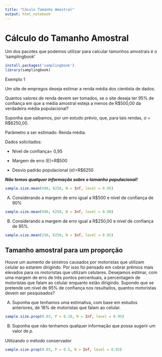 ```yaml
---
title: "Cáculo Tamanho Amostral"
output: html_notebook
---
```


# Cálculo do Tamanho Amostral

Um dos pacotes que podemos utilizar para calcular tamonhos amostrais é o 'samplingbook'

```r
install.packages('samplingbook')
library(samplingbook)
```

Exemplo 1

Um site de empregos deseja estimar a renda média dos cientista de dados.

Quantos valores de renda devem ser tomados, se o site deseja ter 95% de confiança em que a média amostral esteja a menos de R\$500,00 da verdadeira média populacional?

Suponha que saibamos, por um estudo prévio, que, para tais rendas, σ = R\$6250,00.

Parâmetro a ser estimado: Renda média.

Dados solicitados:

-   Nível de confiança= 0,95

-   Margem de erro (E)=R\$500

-   Desvio padrão populacional (σ)=R\$6250

***Não temos qualquer informação sobre o tamanho populacional!***

```r
sample.size.mean(500, 6250, N = Inf, level = 0.95)

```

A)  Considerando a margem de erro igual a R\$500 e nível de confiança de 90%

```r
sample.size.mean(500, 6250, N = Inf, level = 0.90)
```

B)  Considerando a margem de erro igual a R\$250,00 e nível de confiança de 95%.

```r
sample.size.mean(250, 6250, N = Inf, level = 0.95)
```

## Tamanho amostral para um proporção

Houve um aumento de sinistros causados por motoristas que utilizam celular ao estarem dirigindo. Por isso foi pensado em cobrar prêmios mais elevados para os motoristas que utilizam celulares. Desejamos estimar, com uma margem de erro de três pontos percentuais, a percentagem de motoristas que falam ao celular enquanto estão dirigindo. Supondo que se pretende um nível de 95% de confiança nos resultados, quantos motoristas devem ser pesquisados?

A)  Suponha que tenhamos uma estimativa, com base em estudos anteriores, de 18% de motoristas que falam ao celular.

```r
sample.size.prop(0.03, P = 0.18, N = Inf, level = 0.95)

```

B)  Suponha que não tenhamos qualquer informação que possa sugerir um valor de 𝑝.

Utilizando o método conservador

```r
sample.size.prop(0.03, P = 0.5, N = Inf, level = 0.95)

```
